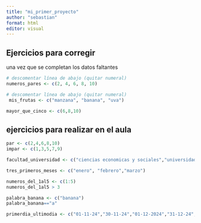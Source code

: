 ---
title: "mi_primer_proyecto"
author: "sebastian"
format: html
editor: visual
---

## Ejercicios para corregir

una vez que se completan los datos faltantes

```{r}
# descomentar línea de abajo (quitar numeral)
numeros_pares <- c(2, 4, 6, 8, 10)
```

```{r}
# descomentar línea de abajo (quitar numeral)
 mis_frutas <- c("manzana", "banana", "uva")
```

```{r}
mayor_que_cinco <- c(6,8,10)
```

## ejercicios para realizar en el aula

```{r}
par <- c(2,4,6,8,10)
impar <- c(1,3,5,7,9)
```

```{r}
facultad_universidad <- c("ciencias economicas y sociales","universidad central de venezuela")
```

```{r}
tres_primeros_meses <- c("enero", "febrero","marzo")
```

```{r}
numeros_del_1al5 <- c(1:5)
numeros_del_1al5 > 3
```

```{r}
palabra_banana <- c("banana")
palabra_banana=="a"
```

```{r}
primerdia_ultimodia <- c("01-11-24","30-11-24","01-12-2024","31-12-24","01-01-2025","31-01-2025")
```
